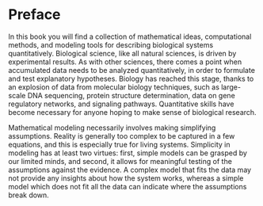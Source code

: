 # Preface {.unnumbered}

In this book you will find a collection of mathematical ideas,
computational methods, and modeling tools for describing biological
systems quantitatively. Biological science, like all natural sciences,
is driven by experimental results. As with other sciences, there comes a
point when accumulated data needs to be analyzed quantitatively, in
order to formulate and test explanatory hypotheses. Biology has reached
this stage, thanks to an explosion of data from molecular biology
techniques, such as large-scale DNA sequencing, protein structure
determination, data on gene regulatory networks, and signaling pathways.
Quantitative skills have become necessary for anyone hoping to make
sense of biological research.

Mathematical modeling necessarily involves making simplifying
assumptions. Reality is generally too complex to be captured in a few
equations, and this is especially true for living systems. Simplicity in
modeling has at least two virtues: first, simple models can be grasped
by our limited minds, and second, it allows for meaningful testing of
the assumptions against the evidence. A complex model that fits the data
may not provide any insights about how the system works, whereas a
simple model which does not fit all the data can indicate where the
assumptions break down.
